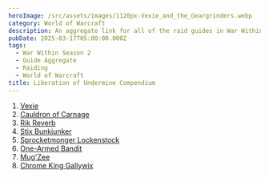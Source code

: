 ```yaml
---
heroImage: /src/assets/images/1120px-Vexie_and_the_Geargrinders.webp
category: World of Warcraft
description: An aggregate link for all of the raid guides in War Within Season 2
pubDate: 2025-03-17T05:00:00.000Z
tags:
  - War Within Season 2
  - Guide Aggregate
  - Raiding
  - World of Warcraft
title: Liberation of Undermine Compendium
---
```


1. <a href="https://www.shawnzhome.com/post/a-complete-guide/">Vexie</a>
1. <a href="https://www.shawnzhome.com/post/a-complete-guide-to-the-cauldron-of-carnage/">Cauldron of Carnage</a>
1. <a href="https://www.shawnzhome.com/post/a-complete-guide-to-rik-reverb/">Rik Reverb</a>
1. <a href="https://www.shawnzhome.com/post/a-complete-guide-to-stix-bunkjunker/">Stix Bunkjunker</a>
1. <a href="https://www.shawnzhome.com/post/a-complete-guide-to-sprocketmonger-lockenstock/">Sprocketmonger Lockenstock</a>
1. <a href="https://www.shawnzhome.com/post/a-complete-guide-to-the-one-armed-bandit/">One-Armed Bandit</a>
1. <a href="https://www.shawnzhome.com/post/a-complete-guide-to-mugzee/">Mug'Zee</a>
1. <a href="https://www.shawnzhome.com/post/a-complete-guide-to-chrome-king-gallywix/">Chrome King Gallywix</a>